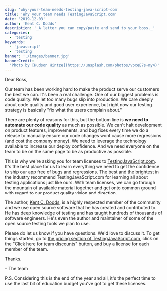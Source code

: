 ```yaml
---
slug: 'why-your-team-needs-testing-java-script-com'
title: 'Why your team needs TestingJavaScript.com'
date: '2019-12-03'
author: 'Kent C. Dodds'
description: '_A letter you can copy/paste and send to your boss._'
categories:
  - 'testing'
keywords:
  - 'javascript'
  - 'testing'
banner: './images/banner.jpg'
bannerCredit:
  'Photo by [Hudson Hintze](https://unsplash.com/photos/vpxeE7s-my4)'
---
```


Dear Boss,

Our team has been working hard to make the product serve our customers the best
we can. It's been a real challenge. One of our biggest problems is code quality.
We let too many bugs slip into production. We care deeply about code quality and
good user experience, but right now our testing strategy is basically "fix what
the users complain about."

There are plenty of reasons for this, but the bottom line is **we need to
automate our code quality** as much as possible. We can't halt development on
product features, improvements, and bug fixes every time we do a release to
manually ensure our code changes wont cause more regressions (and cost the
company money). We need to leverage the technology available to increase our
deploy confidence. And we need everyone on the team to be on the same page to be
as productive as possible.

This is why we're asking you for team licenses to
[TestingJavaScript.com](https://testingjavascript.com). It's the best place for
us to learn everything we need to get the confidence to ship our app free of
bugs and regressions. The best and the brightest in the industry recommend
TestingJavaScript.com for learning all about testing applications just like
ours. With team licenses, we can go through the mountain of available material
together and get onto common ground with regard to our product quality vision
and direction.

The author, [Kent C. Dodds](https://kentcdodds.com), is a highly respected
member of the community and we use open source software that he has created and
contributed to. He has deep knowledge of testing and has taught hundreds of
thousands of software engineers. He's even the author and maintainer of some of
the open source testing tools we plan to use.

Please do let us know if you have questions. We'd love to discuss it. To get
things started, go to
[the pricing section of TestingJavaScript.com](https://testingjavascript.com#pricing),
click on the "Click here for team discounts" button, and buy a license for each
member of the team.

Thanks.

– The team

P.S. Considering this is the end of the year and all, it's the perfect time to
use the last bit of education budget you've got to get these licenses.

